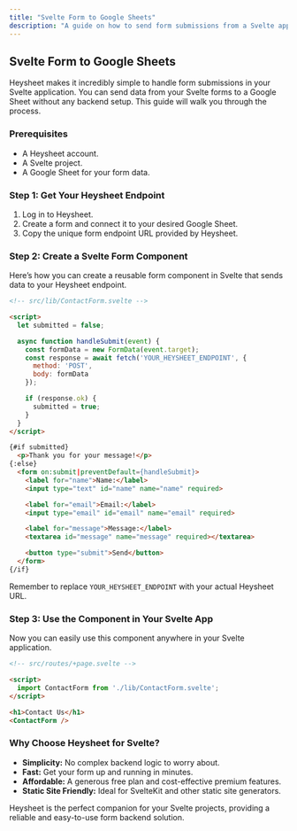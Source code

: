 ```yaml
---
title: "Svelte Form to Google Sheets"
description: "A guide on how to send form submissions from a Svelte application to Google Sheets using Heysheet. The easiest way to handle forms in your Svelte project."
---
```


## Svelte Form to Google Sheets

Heysheet makes it incredibly simple to handle form submissions in your Svelte application. You can send data from your Svelte forms to a Google Sheet without any backend setup. This guide will walk you through the process.

### Prerequisites

- A Heysheet account.
- A Svelte project.
- A Google Sheet for your form data.

### Step 1: Get Your Heysheet Endpoint

1.  Log in to Heysheet.
2.  Create a form and connect it to your desired Google Sheet.
3.  Copy the unique form endpoint URL provided by Heysheet.

### Step 2: Create a Svelte Form Component

Here’s how you can create a reusable form component in Svelte that sends data to your Heysheet endpoint.

```html
<!-- src/lib/ContactForm.svelte -->

<script>
  let submitted = false;

  async function handleSubmit(event) {
    const formData = new FormData(event.target);
    const response = await fetch('YOUR_HEYSHEET_ENDPOINT', {
      method: 'POST',
      body: formData
    });

    if (response.ok) {
      submitted = true;
    }
  }
</script>

{#if submitted}
  <p>Thank you for your message!</p>
{:else}
  <form on:submit|preventDefault={handleSubmit}>
    <label for="name">Name:</label>
    <input type="text" id="name" name="name" required>

    <label for="email">Email:</label>
    <input type="email" id="email" name="email" required>

    <label for="message">Message:</label>
    <textarea id="message" name="message" required></textarea>

    <button type="submit">Send</button>
  </form>
{/if}
```

Remember to replace `YOUR_HEYSHEET_ENDPOINT` with your actual Heysheet URL.

### Step 3: Use the Component in Your Svelte App

Now you can easily use this component anywhere in your Svelte application.

```html
<!-- src/routes/+page.svelte -->

<script>
  import ContactForm from './lib/ContactForm.svelte';
</script>

<h1>Contact Us</h1>
<ContactForm />
```

### Why Choose Heysheet for Svelte?

- **Simplicity:** No complex backend logic to worry about.
- **Fast:** Get your form up and running in minutes.
- **Affordable:** A generous free plan and cost-effective premium features.
- **Static Site Friendly:** Ideal for SvelteKit and other static site generators.

Heysheet is the perfect companion for your Svelte projects, providing a reliable and easy-to-use form backend solution.
